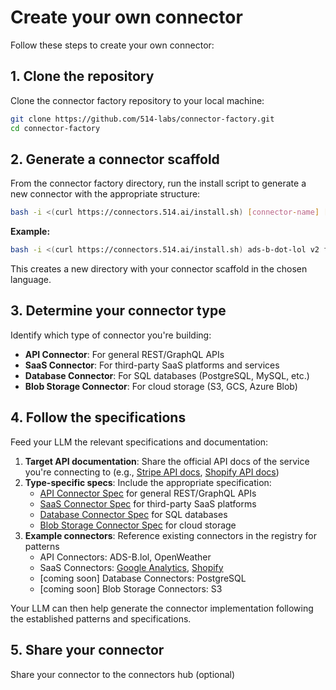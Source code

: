 
# Create your own connector

Follow these steps to create your own connector:

## 1. Clone the repository

Clone the connector factory repository to your local machine:

```bash
git clone https://github.com/514-labs/connector-factory.git
cd connector-factory
```

## 2. Generate a connector scaffold

From the connector factory directory, run the install script to generate a new connector with the appropriate structure:

```bash
bash -i <(curl https://connectors.514.ai/install.sh) [connector-name] [version] [author] [language]
```

**Example:**
```bash
bash -i <(curl https://connectors.514.ai/install.sh) ads-b-dot-lol v2 fiveonefour typescript
```

This creates a new directory with your connector scaffold in the chosen language.

## 3. Determine your connector type

Identify which type of connector you're building:

- **API Connector**: For general REST/GraphQL APIs
- **SaaS Connector**: For third-party SaaS platforms and services
- **Database Connector**: For SQL databases (PostgreSQL, MySQL, etc.)
- **Blob Storage Connector**: For cloud storage (S3, GCS, Azure Blob)

## 4. Follow the specifications

Feed your LLM the relevant specifications and documentation:

1. **Target API documentation**: Share the official API docs of the service you're connecting to (e.g., [Stripe API docs](https://stripe.com/docs/api), [Shopify API docs](https://shopify.dev/docs/api))
2. **Type-specific specs**: Include the appropriate specification:
   - [API Connector Spec](/docs/specifications) for general REST/GraphQL APIs
   - [SaaS Connector Spec](/docs/specifications) for third-party SaaS platforms
   - [Database Connector Spec](/docs/specifications) for SQL databases  
   - [Blob Storage Connector Spec](/docs/specifications) for cloud storage
3. **Example connectors**: Reference existing connectors in the registry for patterns
   - API Connectors: ADS-B.lol, OpenWeather
   - SaaS Connectors: [Google Analytics](/registry/google-analytics/v4/fiveonefour/typescript/README.md), [Shopify](/registry/shopify/v2025-01/fiveonefour/typescript/README.md)
   - [coming soon] Database Connectors: PostgreSQL
   - [coming soon] Blob Storage Connectors: S3

Your LLM can then help generate the connector implementation following the established patterns and specifications.

## 5. Share your connector

<Link href="/share">Share</Link> your connector to the connectors hub (optional)


